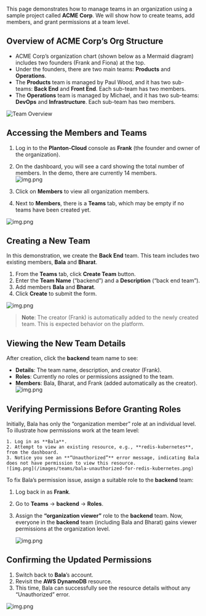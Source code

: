 This page demonstrates how to manage teams in an organization using a sample project called **ACME Corp**. We will show how to create teams, add members, and grant permissions at a team level.
## Overview of ACME Corp’s Org Structure 
- ACME Corp’s organization chart (shown below as a Mermaid diagram) includes two founders (Frank and Fiona) at the top.  
- Under the founders, there are two main teams: **Products** and **Operations**.  
- The **Products** team is managed by Paul Wood, and it has two sub-teams: **Back End** and **Front End**. Each sub-team has two members.  
- The **Operations** team is managed by Michael, and it has two sub-teams: **DevOps** and **Infrastructure**. Each sub-team has two members.

![Team Overview](https://www.mermaidchart.com/raw/8edcd02e-c0d0-428b-9689-f34fc0691a20?theme=light&version=v0.1&format=svg)

## Accessing the Members and Teams 

1. Log in to the **Planton-Cloud** console as **Frank** (the founder and owner of the organization).  
2. On the dashboard, you will see a card showing the total number of members. In the demo, there are currently 14 members.  
![img.png](/images/teams/frank-login-page-with-members-count.png)

3. Click on **Members** to view all organization members.  
4. Next to **Members**, there is a **Teams** tab, which may be empty if no teams have been created yet.

![img.png](/images/teams/list-of-members-and-team-tab.png)

## Creating a New Team

In this demonstration, we create the **Back End** team. This team includes two existing members, **Bala** and **Bharat**.

1. From the **Teams** tab, click **Create Team** button.  
2. Enter the **Team Name** (“backend”) and a **Description** (“back end team”).  
3. Add members **Bala** and **Bharat**.  
4. Click **Create** to submit the form. 

![img.png](/images/teams/creation-of-team-with-members.png)

> **Note**: The creator (Frank) is automatically added to the newly created team. This is expected behavior on the platform.
## Viewing the New Team Details

After creation, click the **backend** team name to see:
- **Details**: The team name, description, and creator (Frank).  
- **Roles**: Currently no roles or permissions assigned to the team.  
- **Members**: Bala, Bharat, and Frank (added automatically as the creator).
![img.png](/images/teams/viewing-new-team-details.png)

## Verifying Permissions Before Granting Roles
  Initially, Bala has only the “organization member” role at an individual level. To illustrate how permissions work at the team level:

    1. Log in as **Bala**.  
    2. Attempt to view an existing resource, e.g., **redis-kubernetes**, from the dashboard.  
    3. Notice you see an **“Unauthorized”** error message, indicating Bala does not have permission to view this resource.
    ![img.png](/images/teams/bala-unauthorized-for-redis-kubernetes.png)

To fix Bala’s permission issue, assign a suitable role to the **backend** team:

1. Log back in as **Frank**.  
2. Go to **Teams** → **backend** → **Roles**.  
3. Assign the **“organization viewer”** role to the **backend** team.
Now, everyone in the **backend** team (including Bala and Bharat) gains viewer permissions at the organization level.

    ![img.png](/images/teams/fix-bala-permission-issue.png)

## Confirming the Updated Permissions

1. Switch back to **Bala**’s account.  
2. Revisit the **AWS DynamoDB** resource.  
3. This time, Bala can successfully see the resource details without any “Unauthorized” error.

![img.png](/images/teams/confirming-bala-updated-permissions.png)




